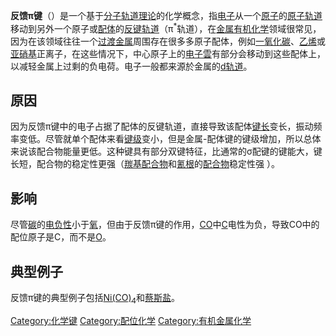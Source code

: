 {{NoteTA|G1=C}}
{{portal|化學|Nuvola apps edu science.svg}}
'''反馈π键'''（{{Lang-en|π-backbonding}}）是一个基于[[分子轨道理论|分子轨道理论]]的化学概念，指[[电子|电子]]从一个[[原子|原子]]的[[原子轨道|原子轨道]]移动到另外一个原子或[[配体_(化学)|配体]]的[[反键轨道|反键轨道]]（π<sup>*</sup>轨道），在[[金属有机化学|金属有机化学]]领域很常见，因为在该领域往往一个[[过渡金属|过渡金属]]周围存在很多多原子配体，例如[[一氧化碳|一氧化碳]]、[[乙烯|乙烯]]或[[亚硝基|亚硝基]]正离子，在这些情况下，中心原子上的[[电子雲|电子雲]]有部分会移动到这些配体上，以减轻金属上过剩的负电荷。电子一般都来源於金属的[[d轨道|d轨道]]。

==原因==
因为反馈π键中的电子占据了配体的反键轨道，直接导致该配体[[键长|键长]]变长，振动频率变低。尽管就单个配体来看[[键级|键级]]变小，但是金属-配体键的键级增加，所以总体来说该配合物能量更低。这种键具有部分双键特征，比通常的σ配键的键能大，键长短，配合物的稳定性更强（[[羰基|羰基]][[配合物|配合物]]和[[氰根|氰根]]的[[配合物|配合物]]稳定性强 ）。

==影响==
尽管[[碳|碳]]的[[电负性|电负性]]小于[[氧|氧]]，但由于反馈π键的作用，[[一氧化碳|CO]]中[[碳|C]]电性为负，导致CO中的配位原子是C，而不是[[氧|O]]。

==典型例子==
反馈π键的典型例子包括[[四羰基镍|Ni(CO)<sub>4</sub>]]和[[蔡斯盐|蔡斯盐]]。

{{化学小作品}}
{{化学键}}
{{Organometallics}}

[[Category:化学键|Category:化学键]]
[[Category:配位化学|Category:配位化学]]
[[Category:有机金属化学|Category:有机金属化学]]